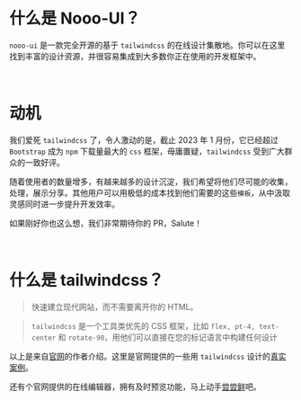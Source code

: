 # 什么是 Nooo-UI？

`nooo-ui` 是一款完全开源的基于 `tailwindcss` 的在线设计集散地。你可以在这里找到丰富的设计资源，并很容易集成到大多数你正在使用的开发框架中。

<br />

# 动机

我们爱死 `tailwindcss` 了，令人激动的是，截止 2023 年 1 月份，它已经超过 `Bootstrap` 成为 `npm` 下载量最大的 `css` 框架，毋庸置疑，`tailwindcss` 受到广大群众的一致好评。

随着使用者的数量增多，有越来越多的设计沉淀，我们希望将他们尽可能的收集，处理，展示分享。其他用户可以用极低的成本找到他们需要的这些`模板`，从中汲取灵感同时进一步提升开发效率。

如果刚好你也这么想，我们非常期待你的 PR，Salute！

<br />

# 什么是 tailwindcss？

> 快速建立现代网站，而不需要离开你的 HTML。

> `tailwindcss` 是一个工具类优先的 CSS 框架，比如 `flex, pt-4, text-center` 和 `rotate-90`，用他们可以直接在您的标记语言中构建任何设计

以上是来自[官网](https://tailwindcss.com/)的作者介绍。这里是官网提供的一些用 `tailwindcss` 设计的[真实案例](https://tailwindcss.com/showcase)。

还有个官网提供的在线编辑器，拥有及时预览功能，马上动手[尝尝鲜](https://play.tailwindcss.com/)吧。
